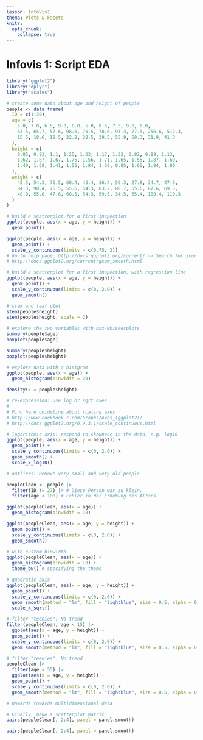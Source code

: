 ```yaml
---
lesson: InfoVis1
thema: Plots & Facets
knitr:
  opts_chunk: 
    collapse: true
---
```


# Infovis 1: Script EDA

```r
library("ggplot2")
library("dplyr")
library("scales")

# create some data about age and height of people
people <- data.frame(
  ID = c(1:30),
  age = c(
    5.0, 7.0, 6.5, 9.0, 8.0, 5.0, 8.6, 7.5, 9.0, 6.0,
    63.5, 65.7, 57.6, 98.6, 76.5, 78.0, 93.4, 77.5, 256.6, 512.3,
    15.5, 18.6, 18.5, 22.8, 28.5, 39.5, 55.9, 50.3, 31.9, 41.3
  ),
  height = c(
    0.85, 0.93, 1.1, 1.25, 1.33, 1.17, 1.32, 0.82, 0.89, 1.13,
    1.62, 1.87, 1.67, 1.76, 1.56, 1.71, 1.65, 1.55, 1.87, 1.69,
    1.49, 1.68, 1.41, 1.55, 1.84, 1.69, 0.85, 1.65, 1.94, 1.80
  ),
  weight = c(
    45.5, 54.3, 76.5, 60.4, 43.4, 36.4, 50.3, 27.8, 34.7, 47.6,
    84.3, 90.4, 76.5, 55.6, 54.3, 83.2, 80.7, 55.6, 87.6, 69.5,
    48.0, 55.6, 47.6, 60.5, 54.3, 59.5, 34.5, 55.4, 100.4, 110.3
  )
)

# build a scatterplot for a first inspection
ggplot(people, aes(x = age, y = height)) +
  geom_point()
``` 

```r
ggplot(people, aes(x = age, y = height)) +
  geom_point() +
  scale_y_continuous(limits = c(0.75, 2))
# Go to help page: http://docs.ggplot2.org/current/ -> Search for icon of fit-line
# http://docs.ggplot2.org/current/geom_smooth.html
``` 

```r
# build a scatterplot for a first inspection, with regression line
ggplot(people, aes(x = age, y = height)) +
  geom_point() +
  scale_y_continuous(limits = c(0, 2.0)) +
  geom_smooth()
``` 

```r
# stem and leaf plot
stem(people$height)
stem(people$height, scale = 2)
``` 

```r
# explore the two variables with box-whiskerplots
summary(people$age)
boxplot(people$age)
``` 

```r
summary(people$height)
boxplot(people$height)
``` 

```r
# explore data with a histgram
ggplot(people, aes(x = age)) +
  geom_histogram(binwidth = 20)
``` 

```r
density(x = people$height)

# re-expression: use log or sqrt axes
#
# Find here guideline about scaling axes
# http://www.cookbook-r.com/Graphs/Axes_(ggplot2)/
# http://docs.ggplot2.org/0.9.3.1/scale_continuous.html
``` 

```r
# logarithmic axis: respond to skewness in the data, e.g. log10
ggplot(people, aes(x = age, y = height)) +
  geom_point() +
  scale_y_continuous(limits = c(0, 2.0)) +
  geom_smooth() +
  scale_x_log10()
``` 

```r
# outliers: Remove very small and very old people

peopleClean <- people |>
  filter(ID != 27) |> # Diese Person war zu klein.
  filter(age < 100) # Fehler in der Erhebung des Alters
``` 

```r
ggplot(peopleClean, aes(x = age)) +
  geom_histogram(binwidth = 10)
``` 

```r
ggplot(peopleClean, aes(x = age, y = height)) +
  geom_point() +
  scale_y_continuous(limits = c(0, 2.0)) +
  geom_smooth()
``` 

```r
# with custom binwidth
ggplot(peopleClean, aes(x = age)) +
  geom_histogram(binwidth = 10) +
  theme_bw() # specifying the theme
``` 

```r
# quadratic axis
ggplot(peopleClean, aes(x = age, y = height)) +
  geom_point() +
  scale_y_continuous(limits = c(0, 2.0)) +
  geom_smooth(method = "lm", fill = "lightblue", size = 0.5, alpha = 0.5) +
  scale_x_sqrt()
``` 

```r
# filter "teenies": No trend
filter(peopleClean, age < 15) |>
  ggplot(aes(x = age, y = height)) +
  geom_point() +
  scale_y_continuous(limits = c(0, 2.0)) +
  geom_smooth(method = "lm", fill = "lightblue", size = 0.5, alpha = 0.5)
``` 

```r
# filter "teenies": No trend
peopleClean |>
  filter(age > 55) |>
  ggplot(aes(x = age, y = height)) +
  geom_point() +
  scale_y_continuous(limits = c(0, 2.0)) +
  geom_smooth(method = "lm", fill = "lightblue", size = 0.5, alpha = 0.5)
``` 

```r
# Onwards towards multidimensional data

# Finally, make a scatterplot matrix
pairs(peopleClean[, 2:4], panel = panel.smooth)
``` 

```r
pairs(peopleClean[, 2:4], panel = panel.smooth)
```
